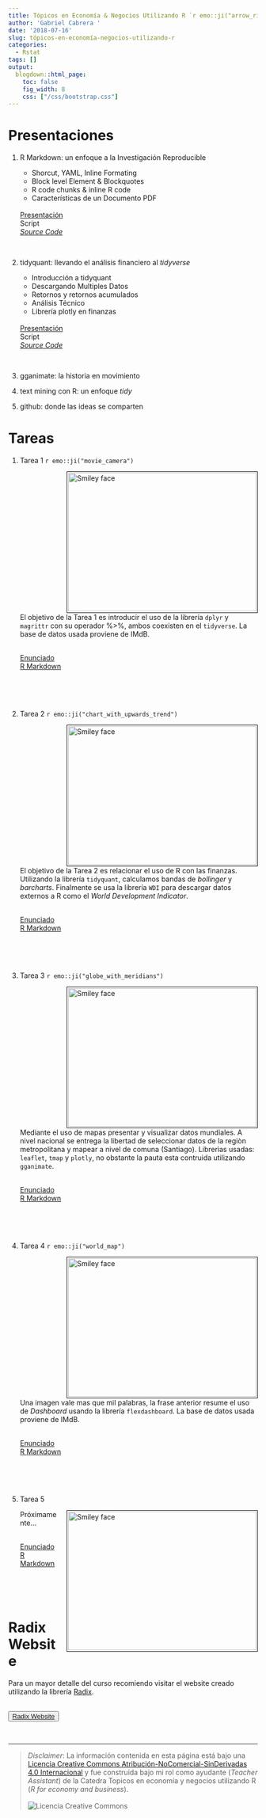 ```yaml
---
title: Tópicos en Economía & Negocios Utilizando R `r emo::ji("arrow_right")` `r emo::ji("alien")` + `r emo::ji("es")`
author: 'Gabriel Cabrera '
date: '2018-07-16'
slug: tópicos-en-economía-negocios-utilizando-r
categories:
  - Rstat
tags: []
output:
  blogdown::html_page:
    toc: false
    fig_width: 8
    css: ["/css/bootstrap.css"]
---
```


# Presentaciones

1. R Markdown: un enfoque a la Investigación Reproducible

    * Shorcut, YAML, Inline Formating
    * Block level Element & Blockquotes
    * R code chunks & inline R code
    * Características de un Documento PDF
    
    <div class="btn-group">
    
    <br>
    <div button class="button" onclick="myFunction()"> 
    [Presentación](/xaringan/xaringan_rmarkdown.html)
    </button>
    </div>
    
    <div button class="button" onclick="myFunction()"> 
     Script
    </button>
    </div>

    <div button class="button" onclick="myFunction()"> 
    [*Source Code*](https://github.com/GaboCg/rmarkdown_introduction)
    </button>
    </div>
    <br>
    
    </div>
    
2. tidyquant: llevando el análisis financiero al *tidyverse*

    * Introducción a tidyquant
    * Descargando Multiples Datos
    * Retornos y retornos acumulados
    * Análisis Técnico 
    * Librería plotly en finanzas

    <div class="btn-group">
    
    <br>
    <div button class="button" onclick="myFunction()"> 
    [Presentación](/pdf/introduction_to_tidyquant.pdf)
    </button>
    </div>
    
    <div button class="button" onclick="myFunction()"> 
     Script
    </button>
    </div>
    
    <div button class="button" onclick="myFunction()"> 
    [*Source Code*](https://github.com/GaboCg/introduction_to_tidyquant)
    </button>
    </div>
    <br>
    
    </div>
    
3. gganimate: la historia en movimiento


4. text mining con R: un enfoque *tidy* 


5. github: donde las ideas se comparten 


# Tareas

1. Tarea 1 `r emo::ji("movie_camera")`

    <p>
    <img src="/images/images_hw1.png" alt="Smiley face" style="float: right; width:380px; height:280px; margin-bottom: 0px 10px;
    margin-left: 120px ; border: solid black 1px; padding: 2px">
    El objetivo de la Tarea 1 es introducir el uso de la librería `dplyr` y `magrittr` con su operador %>%, ambos coexisten en el `tidyverse`. La base de datos usada proviene de IMdB.
    
    <div class="btn-group">
    
    <br>
    <div button class="button" onclick="myFunction()"> 
    [Enunciado](/pdf/Enunciado_Tarea1_R_Primavera_2018.pdf)
    </button>
    </div>
    
    
    <div button class="button" onclick="myFunction()"> 
    [R Markdown](/html/HWS1_R_PRIM_2018.html)
    </button>
    </div>
    
    </div>
    
    </p>
    
    <br>
    <br>
    <br>

2. Tarea 2 `r emo::ji("chart_with_upwards_trend")`

    <p>
    <img src="/images/images_hw2.png" alt="Smiley face" style="float: right; width:380px; height:280px; margin-bottom: 0px 10px;
    margin-left: 120px ; border: solid black 1px; padding: 2px">
    El objetivo de la Tarea 2 es relacionar el uso  de R con las finanzas. Utilizando la librería `tidyquant`, calculamos bandas de *bollinger* y *barcharts*. Finalmente se usa la librería `WDI` para descargar datos externos a R como el *World Development Indicator*.  
    
    <div class="btn-group">
    
    <br>
    <div button class="button" onclick="myFunction()"> 
    [Enunciado](/pdf/Enunciado_Tarea2_R_Primavera_2018.pdf)
    </button>
    </div>
    
    <div button class="button" onclick="myFunction()"> 
    [R Markdown](/html/HWS2_R_PRIM_2018.html)
    </button>
    </div>
    
    </div>
    
    </p>
    
    <br>
    <br>
    <br>

3. Tarea 3 `r emo::ji("globe_with_meridians")`

    <p>
    <img src="/images/images_hw3.png" alt="Smiley face" style="float: right; width:380px; height:280px; margin-bottom: 0px 10px;
    margin-left: 120px ; border: solid black 1px; padding: 2px">
    Mediante el uso de mapas presentar y visualizar datos mundiales. A nivel nacional se entrega la libertad de seleccionar datos de la regiòn metropolitana y mapear a nivel de comuna (Santiago). Librerìas usadas: `leaflet`, `tmap` y `plotly`, no obstante la pauta esta contruida utilizando `gganimate`. 
    
    <div class="btn-group">
    
    <br>
    <div button class="button" onclick="myFunction()"> 
    [Enunciado](/pdf/Enunciado_Tarea3_R_Primavera_2018.pdf)
    </button>
    </div>
    
    <div button class="button" onclick="myFunction()"> 
    [R Markdown](/html/HWS1_R_PRIM_2018.html)
    </button>
    </div>
    
    </div>
    
    </p>
    
    <br>
    <br>
    <br>

4. Tarea 4 `r emo::ji("world_map")`

    <p>
    <img src="/images/images_hw4.png" alt="Smiley face" style="float: right; width:380px; height:280px; margin-bottom: 0px 10px;
    margin-left: 120px ; border: solid black 1px; padding: 2px">
    Una imagen vale mas que mil palabras, la frase anterior resume el uso de *Dashboard* usando la librería `flexdashboard`. La base de datos usada proviene de IMdB.
    
    <div class="btn-group"> 
    
    <br>
    <div button class="button" onclick="myFunction()"> 
    [Enunciado](/pdf/Enunciado_Tarea3_R_Primavera_2018.pdf)
    </button>
    </div>
    
    <div button class="button" onclick="myFunction()"> 
    [R Markdown](/html/HWS1_R_PRIM_2018.html)
    </button>
    </div>
    
    </div>
    
    </p>
    
    <br>
    <br>
    <br>

5. Tarea 5

    <p>
    <img src="/images/images_hw5.png" alt="Smiley face" style="float: right; width:380px; height:280px; margin-bottom: 0px 10px;
    margin-left: 20px ; border: solid black 1px; padding: 2px">
    Próximamente...
    
    <div class="btn-group">
    
    <br>
    <div button class="button" onclick="myFunction()"> 
    [Enunciado](/pdf/Enunciado_Tarea3_R_Primavera_2018.pdf)
    </button>
    </div>
    
    <div button class="button" onclick="myFunction()"> 
    [R Markdown](/html/HWS1_R_PRIM_2018.html)
    </button>
    </div>
    
    </div>
    
    </p>
    
    <br>
    <br>
    <br>
    
# Radix Website

Para un mayor detalle del curso recomiendo visitar el website creado utilizando la librería [Radix](https://r-mec357.netlify.com/).

<div class="btn-group">
  
<br>
<button class="button" onclick="myFunction()"> 
[Radix Website](https://r-mec357.netlify.com/)
</button>
  
</div>
<br>
    
---

> *Disclaimer*: La información contenida en esta página está bajo una <a rel="license" href="http://creativecommons.org/licenses/by-nc-nd/4.0/">Licencia Creative Commons Atribución-NoComercial-SinDerivadas 4.0 Internacional</a> <a rel="license" href="http://creativecommons.org/licenses/by-nc-nd/4.0/"></a> y fue construida bajo mi rol como ayudante (*Teacher Assistant*) de la Catedra Topicos en economía y negocios utilizando R (*R for economy and business*).   
<br>
<img alt="Licencia Creative Commons" style="border-width:0" src="https://i.creativecommons.org/l/by-nc-nd/4.0/88x31.png"/> 
